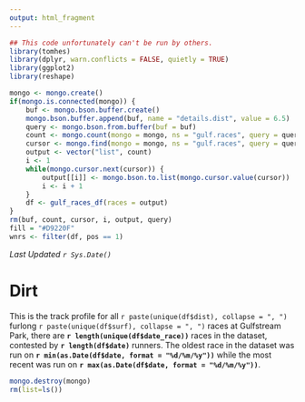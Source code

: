 ```yaml
---
output: html_fragment
---
```


```r
## This code unfortunately can't be run by others.
library(tomhes)
library(dplyr, warn.conflicts = FALSE, quietly = TRUE)
library(ggplot2)
library(reshape)

mongo <- mongo.create()
if(mongo.is.connected(mongo)) {
    buf <- mongo.bson.buffer.create()
    mongo.bson.buffer.append(buf, name = "details.dist", value = 6.5)
    query <- mongo.bson.from.buffer(buf = buf)
    count <- mongo.count(mongo = mongo, ns = "gulf.races", query = query)
    cursor <- mongo.find(mongo = mongo, ns = "gulf.races", query = query)
    output <- vector("list", count)
    i <- 1
    while(mongo.cursor.next(cursor)) {
        output[[i]] <- mongo.bson.to.list(mongo.cursor.value(cursor))
        i <- i + 1
    }
    df <- gulf_races_df(races = output)
}
rm(buf, count, cursor, i, output, query)
fill = "#D9220F"
wnrs <- filter(df, pos == 1)
```
_Last Updated `r Sys.Date()`_

# Dirt

This is the track profile for all `r paste(unique(df$dist), collapse = ", ")` furlong `r paste(unique(df$surf), collapse = ", ")` races at Gulfstream Park, there are **`r length(unique(df$date_race))`** races in the dataset, contested by **`r length(df$date)`** runners.  The oldest race in the dataset was run on **`r min(as.Date(df$date, format = "%d/%m/%y"))`** while the most recent was run on **`r max(as.Date(df$date, format = "%d/%m/%y"))`**.

```r
mongo.destroy(mongo)
rm(list=ls())
```